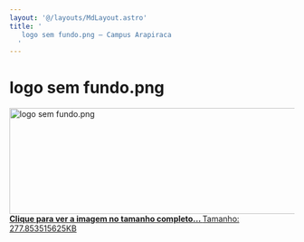 ```yaml
---
layout: '@/layouts/MdLayout.astro'
title: '
   logo sem fundo.png — Campus Arapiraca
  '
---
```






logo sem fundo.png
==================









<a class="discreet" href="https://arapiraca.ufal.br/graduacao/ciencia-da-computacao/documentos/logo-do-curso/logo-cc-arapiraca.png/image_view_fullscreen">
 <img alt="logo sem fundo.png" height="187" src="https://arapiraca.ufal.br/graduacao/ciencia-da-computacao/documentos/logo-do-curso/logo-cc-arapiraca.png/@@images/877a6ea7-57aa-4803-a381-81476edf8f6b.png" title="logo sem fundo.png" width="630"/>
 <figcaption class="discreet">
  <strong class="sr-only">
   Clique para ver a imagem no tamanho completo…
  </strong>
  <span>
   Tamanho: 277.853515625KB
  </span>
 </figcaption>
</a>












